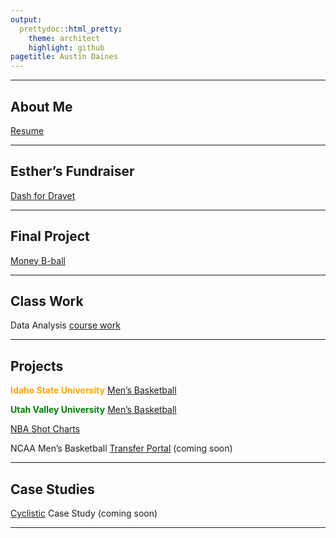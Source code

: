 ```yaml
---
output: 
  prettydoc::html_pretty:
    theme: architect
    highlight: github
pagetitle: Austin Daines
---
```

___

## About Me 

[Resume](https://daisydaines.github.io/resume/){target="_blank"}

___

## Esther's Fundraiser

[Dash for Dravet](https://daisydaines.github.io/esther/)

___

## Final Project

[Money B-ball](https://daisydaines.github.io/Final_Project_DAINES/)

___

## Class Work 

Data Analysis 
[course work](https://daisydaines.github.io/uvu_cw/) 

___

## Projects 

<span style= "color:orange"> **Idaho State University** [Men's Basketball](https://daisydaines.github.io/isu_mbb/) </span>

<span style= "color:green"> **Utah Valley University** [Men's Basketball](https://daisydaines.github.io/uvu_mbb/) </span>

[NBA Shot Charts](https://daisydaines.github.io/NBA_shot_charts/)

NCAA Men's Basketball [Transfer Portal](https://daisydaines.github.io/portal/) (coming soon)

___

## Case Studies

[Cyclistic](https://daisydaines.github.io/cyclistic_case_study) Case Study (coming soon)

___

